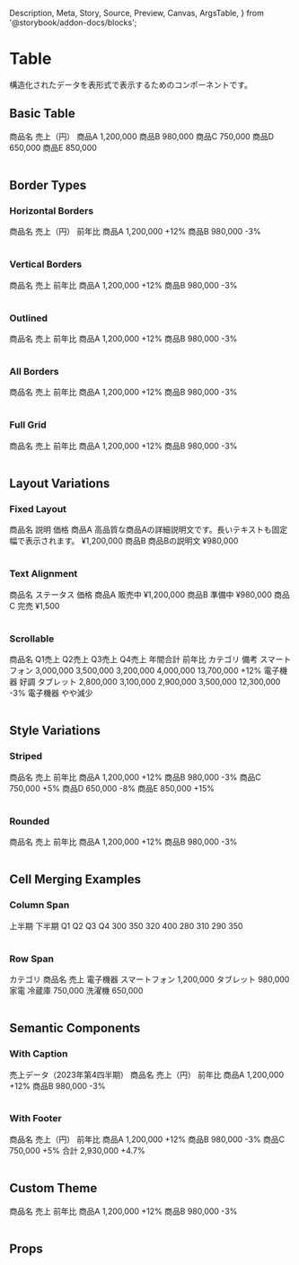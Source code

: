   Description,
  Meta,
  Story,
  Source,
  Preview,
  Canvas,
  ArgsTable,
} from '@storybook/addon-docs/blocks';

# Table

<Meta title="Table" component={Table} />

構造化されたデータを表形式で表示するためのコンポーネントです。

## Basic Table

<Canvas>
  <Story name="Basic">
    <Table striped>
      <Table.Header>
        <Table.Row>
          <Table.Head>商品名</Table.Head>
          <Table.Head>売上（円）</Table.Head>
        </Table.Row>
      </Table.Header>
      <Table.Body>
        <Table.Row>
          <Table.Cell>商品A</Table.Cell>
          <Table.Cell>1,200,000</Table.Cell>
        </Table.Row>
        <Table.Row>
          <Table.Cell>商品B</Table.Cell>
          <Table.Cell>980,000</Table.Cell>
        </Table.Row>
        <Table.Row>
          <Table.Cell>商品C</Table.Cell>
          <Table.Cell>750,000</Table.Cell>
        </Table.Row>
        <Table.Row>
          <Table.Cell>商品D</Table.Cell>
          <Table.Cell>650,000</Table.Cell>
        </Table.Row>
        <Table.Row>
          <Table.Cell>商品E</Table.Cell>
          <Table.Cell>850,000</Table.Cell>
        </Table.Row>
      </Table.Body>
    </Table>
  </Story>
</Canvas>

## Border Types

### Horizontal Borders

<Canvas>
  <Story name="Horizontal Borders">
    <Table borderType={['horizontal']}>
      <Table.Header>
        <Table.Row>
          <Table.Head>商品名</Table.Head>
          <Table.Head align="right">売上（円）</Table.Head>
          <Table.Head align="center">前年比</Table.Head>
        </Table.Row>
      </Table.Header>
      <Table.Body>
        <Table.Row>
          <Table.Head scope="row">商品A</Table.Head>
          <Table.Cell align="right">1,200,000</Table.Cell>
          <Table.Cell align="center">+12%</Table.Cell>
        </Table.Row>
        <Table.Row>
          <Table.Head scope="row">商品B</Table.Head>
          <Table.Cell align="right">980,000</Table.Cell>
          <Table.Cell align="center">-3%</Table.Cell>
        </Table.Row>
      </Table.Body>
    </Table>
  </Story>
</Canvas>

### Vertical Borders

<Canvas>
  <Story name="Vertical Borders">
    <Table borderType={['vertical']}>
      <Table.Header>
        <Table.Row>
          <Table.Head>商品名</Table.Head>
          <Table.Head>売上</Table.Head>
          <Table.Head>前年比</Table.Head>
        </Table.Row>
      </Table.Header>
      <Table.Body>
        <Table.Row>
          <Table.Head scope="row">商品A</Table.Head>
          <Table.Cell>1,200,000</Table.Cell>
          <Table.Cell>+12%</Table.Cell>
        </Table.Row>
        <Table.Row>
          <Table.Head scope="row">商品B</Table.Head>
          <Table.Cell>980,000</Table.Cell>
          <Table.Cell>-3%</Table.Cell>
        </Table.Row>
      </Table.Body>
    </Table>
  </Story>
</Canvas>

### Outlined

<Canvas>
  <Story name="Outlined">
    <Table borderType={['outlined']}>
      <Table.Header>
        <Table.Row>
          <Table.Head>商品名</Table.Head>
          <Table.Head>売上</Table.Head>
          <Table.Head>前年比</Table.Head>
        </Table.Row>
      </Table.Header>
      <Table.Body>
        <Table.Row>
          <Table.Head scope="row">商品A</Table.Head>
          <Table.Cell>1,200,000</Table.Cell>
          <Table.Cell>+12%</Table.Cell>
        </Table.Row>
        <Table.Row>
          <Table.Head scope="row">商品B</Table.Head>
          <Table.Cell>980,000</Table.Cell>
          <Table.Cell>-3%</Table.Cell>
        </Table.Row>
      </Table.Body>
    </Table>
  </Story>
</Canvas>

### All Borders

<Canvas>
  <Story name="All Borders">
    <Table borderType={['horizontal', 'vertical']}>
      <Table.Header>
        <Table.Row>
          <Table.Head>商品名</Table.Head>
          <Table.Head>売上</Table.Head>
          <Table.Head>前年比</Table.Head>
        </Table.Row>
      </Table.Header>
      <Table.Body>
        <Table.Row>
          <Table.Head scope="row">商品A</Table.Head>
          <Table.Cell>1,200,000</Table.Cell>
          <Table.Cell>+12%</Table.Cell>
        </Table.Row>
        <Table.Row>
          <Table.Head scope="row">商品B</Table.Head>
          <Table.Cell>980,000</Table.Cell>
          <Table.Cell>-3%</Table.Cell>
        </Table.Row>
      </Table.Body>
    </Table>
  </Story>
</Canvas>

### Full Grid

<Canvas>
  <Story name="Full Grid">
    <Table borderType={['horizontal', 'vertical', 'outlined']}>
      <Table.Header>
        <Table.Row>
          <Table.Head>商品名</Table.Head>
          <Table.Head>売上</Table.Head>
          <Table.Head>前年比</Table.Head>
        </Table.Row>
      </Table.Header>
      <Table.Body>
        <Table.Row>
          <Table.Head scope="row">商品A</Table.Head>
          <Table.Cell>1,200,000</Table.Cell>
          <Table.Cell>+12%</Table.Cell>
        </Table.Row>
        <Table.Row>
          <Table.Head scope="row">商品B</Table.Head>
          <Table.Cell>980,000</Table.Cell>
          <Table.Cell>-3%</Table.Cell>
        </Table.Row>
      </Table.Body>
    </Table>
  </Story>
</Canvas>

## Layout Variations

### Fixed Layout

<Canvas>
  <Story name="Fixed Layout">
    <Table borderType={['horizontal']} layout="fixed">
      <Table.Header>
        <Table.Row>
          <Table.Head width="30%">商品名</Table.Head>
          <Table.Head width="50%">説明</Table.Head>
          <Table.Head width="20%">価格</Table.Head>
        </Table.Row>
      </Table.Header>
      <Table.Body>
        <Table.Row>
          <Table.Head scope="row">商品A</Table.Head>
          <Table.Cell>
            高品質な商品Aの詳細説明文です。長いテキストも固定幅で表示されます。
          </Table.Cell>
          <Table.Cell>¥1,200,000</Table.Cell>
        </Table.Row>
        <Table.Row>
          <Table.Head scope="row">商品B</Table.Head>
          <Table.Cell>商品Bの説明文</Table.Cell>
          <Table.Cell>¥980,000</Table.Cell>
        </Table.Row>
      </Table.Body>
    </Table>
  </Story>
</Canvas>

### Text Alignment

<Canvas>
  <Story name="Text Alignment">
    <Table borderType={['horizontal', 'vertical']}>
      <Table.Header>
        <Table.Row>
          <Table.Head>商品名</Table.Head>
          <Table.Head align="center">ステータス</Table.Head>
          <Table.Head align="right">価格</Table.Head>
        </Table.Row>
      </Table.Header>
      <Table.Body>
        <Table.Row>
          <Table.Head scope="row">商品A</Table.Head>
          <Table.Cell align="center">販売中</Table.Cell>
          <Table.Cell align="right">¥1,200,000</Table.Cell>
        </Table.Row>
        <Table.Row>
          <Table.Head scope="row">商品B</Table.Head>
          <Table.Cell align="center">準備中</Table.Cell>
          <Table.Cell align="right">¥980,000</Table.Cell>
        </Table.Row>
        <Table.Row>
          <Table.Head scope="row">商品C</Table.Head>
          <Table.Cell align="center">完売</Table.Cell>
          <Table.Cell align="right">¥1,500</Table.Cell>
        </Table.Row>
      </Table.Body>
    </Table>
  </Story>
</Canvas>

### Scrollable

<Canvas>
  <Story name="Scrollable">
    <Table
      borderType={['horizontal', 'vertical']}
      layout="scroll"
      minCellWidth="120px"
    >
      <Table.Header>
        <Table.Row>
          <Table.Head width="150px">商品名</Table.Head>
          <Table.Head>Q1売上</Table.Head>
          <Table.Head>Q2売上</Table.Head>
          <Table.Head>Q3売上</Table.Head>
          <Table.Head>Q4売上</Table.Head>
          <Table.Head>年間合計</Table.Head>
          <Table.Head>前年比</Table.Head>
          <Table.Head>カテゴリ</Table.Head>
          <Table.Head>備考</Table.Head>
        </Table.Row>
      </Table.Header>
      <Table.Body>
        <Table.Row>
          <Table.Head scope="row">スマートフォン</Table.Head>
          <Table.Cell>3,000,000</Table.Cell>
          <Table.Cell>3,500,000</Table.Cell>
          <Table.Cell>3,200,000</Table.Cell>
          <Table.Cell>4,000,000</Table.Cell>
          <Table.Cell>13,700,000</Table.Cell>
          <Table.Cell>+12%</Table.Cell>
          <Table.Cell>電子機器</Table.Cell>
          <Table.Cell>好調</Table.Cell>
        </Table.Row>
        <Table.Row>
          <Table.Head scope="row">タブレット</Table.Head>
          <Table.Cell>2,800,000</Table.Cell>
          <Table.Cell>3,100,000</Table.Cell>
          <Table.Cell>2,900,000</Table.Cell>
          <Table.Cell>3,500,000</Table.Cell>
          <Table.Cell>12,300,000</Table.Cell>
          <Table.Cell>-3%</Table.Cell>
          <Table.Cell>電子機器</Table.Cell>
          <Table.Cell>やや減少</Table.Cell>
        </Table.Row>
      </Table.Body>
    </Table>
  </Story>
</Canvas>

## Style Variations

### Striped

<Canvas>
  <Story name="Striped">
    <Table borderType={['horizontal']} striped>
      <Table.Header>
        <Table.Row>
          <Table.Head>商品名</Table.Head>
          <Table.Head>売上</Table.Head>
          <Table.Head>前年比</Table.Head>
        </Table.Row>
      </Table.Header>
      <Table.Body>
        <Table.Row>
          <Table.Head scope="row">商品A</Table.Head>
          <Table.Cell>1,200,000</Table.Cell>
          <Table.Cell>+12%</Table.Cell>
        </Table.Row>
        <Table.Row>
          <Table.Head scope="row">商品B</Table.Head>
          <Table.Cell>980,000</Table.Cell>
          <Table.Cell>-3%</Table.Cell>
        </Table.Row>
        <Table.Row>
          <Table.Head scope="row">商品C</Table.Head>
          <Table.Cell>750,000</Table.Cell>
          <Table.Cell>+5%</Table.Cell>
        </Table.Row>
        <Table.Row>
          <Table.Head scope="row">商品D</Table.Head>
          <Table.Cell>650,000</Table.Cell>
          <Table.Cell>-8%</Table.Cell>
        </Table.Row>
        <Table.Row>
          <Table.Head scope="row">商品E</Table.Head>
          <Table.Cell>850,000</Table.Cell>
          <Table.Cell>+15%</Table.Cell>
        </Table.Row>
      </Table.Body>
    </Table>
  </Story>
</Canvas>

### Rounded

<Canvas>
  <Story name="Rounded">
    <Table borderType={['outlined']} rounded>
      <Table.Header>
        <Table.Row>
          <Table.Head>商品名</Table.Head>
          <Table.Head>売上</Table.Head>
          <Table.Head>前年比</Table.Head>
        </Table.Row>
      </Table.Header>
      <Table.Body>
        <Table.Row>
          <Table.Head scope="row">商品A</Table.Head>
          <Table.Cell>1,200,000</Table.Cell>
          <Table.Cell>+12%</Table.Cell>
        </Table.Row>
        <Table.Row>
          <Table.Head scope="row">商品B</Table.Head>
          <Table.Cell>980,000</Table.Cell>
          <Table.Cell>-3%</Table.Cell>
        </Table.Row>
      </Table.Body>
    </Table>
  </Story>
</Canvas>

## Cell Merging Examples

### Column Span

<Canvas>
  <Story name="Column Span">
    <Table borderType={['horizontal', 'vertical', 'outlined']}>
      <Table.Header>
        <Table.Row>
          <Table.Head colSpan={2}>上半期</Table.Head>
          <Table.Head colSpan={2}>下半期</Table.Head>
        </Table.Row>
        <Table.Row>
          <Table.Head>Q1</Table.Head>
          <Table.Head>Q2</Table.Head>
          <Table.Head>Q3</Table.Head>
          <Table.Head>Q4</Table.Head>
        </Table.Row>
      </Table.Header>
      <Table.Body>
        <Table.Row>
          <Table.Cell>300</Table.Cell>
          <Table.Cell>350</Table.Cell>
          <Table.Cell>320</Table.Cell>
          <Table.Cell>400</Table.Cell>
        </Table.Row>
        <Table.Row>
          <Table.Cell>280</Table.Cell>
          <Table.Cell>310</Table.Cell>
          <Table.Cell>290</Table.Cell>
          <Table.Cell>350</Table.Cell>
        </Table.Row>
      </Table.Body>
    </Table>
  </Story>
</Canvas>

### Row Span

<Canvas>
  <Story name="Row Span">
    <Table borderType={['horizontal', 'vertical', 'outlined']}>
      <Table.Header>
        <Table.Row>
          <Table.Head>カテゴリ</Table.Head>
          <Table.Head>商品名</Table.Head>
          <Table.Head>売上</Table.Head>
        </Table.Row>
      </Table.Header>
      <Table.Body>
        <Table.Row>
          <Table.Head scope="row" rowSpan={2}>
            電子機器
          </Table.Head>
          <Table.Cell>スマートフォン</Table.Cell>
          <Table.Cell>1,200,000</Table.Cell>
        </Table.Row>
        <Table.Row>
          <Table.Cell>タブレット</Table.Cell>
          <Table.Cell>980,000</Table.Cell>
        </Table.Row>
        <Table.Row>
          <Table.Head scope="row" rowSpan={2}>
            家電
          </Table.Head>
          <Table.Cell>冷蔵庫</Table.Cell>
          <Table.Cell>750,000</Table.Cell>
        </Table.Row>
        <Table.Row>
          <Table.Cell>洗濯機</Table.Cell>
          <Table.Cell>650,000</Table.Cell>
        </Table.Row>
      </Table.Body>
    </Table>
  </Story>
</Canvas>

## Semantic Components

### With Caption

<Canvas>
  <Story name="With Caption">
    <Table borderType={['horizontal']}>
      <Table.Caption>売上データ（2023年第4四半期）</Table.Caption>
      <Table.Header>
        <Table.Row>
          <Table.Head>商品名</Table.Head>
          <Table.Head align="right">売上（円）</Table.Head>
          <Table.Head align="center">前年比</Table.Head>
        </Table.Row>
      </Table.Header>
      <Table.Body>
        <Table.Row>
          <Table.Head scope="row">商品A</Table.Head>
          <Table.Cell align="right">1,200,000</Table.Cell>
          <Table.Cell align="center">+12%</Table.Cell>
        </Table.Row>
        <Table.Row>
          <Table.Head scope="row">商品B</Table.Head>
          <Table.Cell align="right">980,000</Table.Cell>
          <Table.Cell align="center">-3%</Table.Cell>
        </Table.Row>
      </Table.Body>
    </Table>
  </Story>
</Canvas>

### With Footer

<Canvas>
  <Story name="With Footer">
    <Table borderType={['horizontal']}>
      <Table.Header>
        <Table.Row>
          <Table.Head>商品名</Table.Head>
          <Table.Head align="right">売上（円）</Table.Head>
          <Table.Head align="center">前年比</Table.Head>
        </Table.Row>
      </Table.Header>
      <Table.Body>
        <Table.Row>
          <Table.Head scope="row">商品A</Table.Head>
          <Table.Cell align="right">1,200,000</Table.Cell>
          <Table.Cell align="center">+12%</Table.Cell>
        </Table.Row>
        <Table.Row>
          <Table.Head scope="row">商品B</Table.Head>
          <Table.Cell align="right">980,000</Table.Cell>
          <Table.Cell align="center">-3%</Table.Cell>
        </Table.Row>
        <Table.Row>
          <Table.Head scope="row">商品C</Table.Head>
          <Table.Cell align="right">750,000</Table.Cell>
          <Table.Cell align="center">+5%</Table.Cell>
        </Table.Row>
      </Table.Body>
      <Table.Footer>
        <Table.Row>
          <Table.Head>合計</Table.Head>
          <Table.Cell align="right">2,930,000</Table.Cell>
          <Table.Cell align="center">+4.7%</Table.Cell>
        </Table.Row>
      </Table.Footer>
    </Table>
  </Story>
</Canvas>

## Custom Theme

<Canvas>
  <Story name="Custom Theme">
    <div
      style={{
        '--Table-head-backgroundColor': 'var(--color-surface-accent-primary)',
        '--Table-head-color': 'var(--color-text-high-emphasis-inverse)',
        '--Table-cell-borderColor': 'var(--color-border-accent-primary)',
      }}
    >
      <Table borderType={['outlined']} rounded>
        <Table.Header>
          <Table.Row>
            <Table.Head>商品名</Table.Head>
            <Table.Head>売上</Table.Head>
            <Table.Head>前年比</Table.Head>
          </Table.Row>
        </Table.Header>
        <Table.Body>
          <Table.Row>
            <Table.Head scope="row">商品A</Table.Head>
            <Table.Cell>1,200,000</Table.Cell>
            <Table.Cell>+12%</Table.Cell>
          </Table.Row>
          <Table.Row>
            <Table.Head scope="row">商品B</Table.Head>
            <Table.Cell>980,000</Table.Cell>
            <Table.Cell>-3%</Table.Cell>
          </Table.Row>
        </Table.Body>
      </Table>
    </div>
  </Story>
</Canvas>

## Props

<ArgsTable of={Table} />
